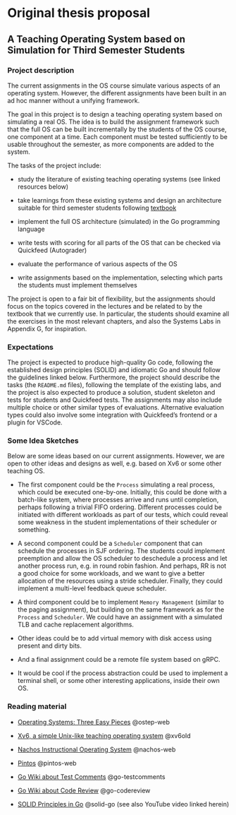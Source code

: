 # Original thesis proposal

## A Teaching Operating System based on Simulation for Third Semester Students {-}

<!--
### Administrative {-}

- Supervisor: Hein Meling
- Group Composition: 3-4 students

### Prerequisites {-}

- DAT320 Operating systems and systems programming is required.
- Strong interest in Go programming.
- Strong interest in learning operating systems in more depth.

### Expected Learning Outcomes {-}

Become proficient in Go programming.
Students are expected to review textbook material and various sources to get inspiration for developing the student assignments in this project.
-->

### Project description {-}

The current assignments in the OS course simulate various aspects of an operating system.
However,  the different assignments have been built in an ad hoc manner without a unifying framework.

The goal in this project is to design a teaching operating system based on simulating a real OS.
The idea is to build the assignment framework such that the full OS can be built incrementally by the students of the OS course, one component at a time.
Each component must be tested sufficiently to be usable throughout the semester, as more components are added to the system.

The tasks of the project include:

- study the literature of existing teaching operating systems (see linked resources below)

- take learnings from these existing systems and design an architecture suitable for third semester students following [textbook](https://pages.cs.wisc.edu/~remzi/OSTEP/)

- implement the full OS architecture (simulated) in the Go programming language

- write tests with scoring for all parts of the OS that can be checked via Quickfeed (Autograder)

- evaluate the performance of various aspects of the OS

- write assignments based on the implementation, selecting which parts the students must implement themselves

The project is open to a fair bit of flexibility, but the assignments should focus on the topics covered in the lectures and be related to by the textbook that we currently use.
In particular, the students should examine all the exercises in the most relevant chapters, and also the Systems Labs in Appendix G, for inspiration.

### Expectations {-}

The project is expected to produce high-quality Go code, following the established design principles (SOLID) and idiomatic Go and should follow the guidelines linked below.
Furthermore, the project should describe the tasks (the `README.md` files), following the template of the existing labs, and the project is also expected to produce a solution, student skeleton and tests for students and Quickfeed tests.
The assignments may also include multiple choice or other similar types of evaluations.
Alternative evaluation types could also involve some integration with Quickfeed's frontend or a plugin for VSCode.

### Some Idea Sketches {-}

Below are some ideas based on our current assignments. 
However, we are open to other ideas and designs as well, e.g. based on Xv6 or some other teaching OS.

- The first component could be the `Process` simulating a real process, which could be executed one-by-one.
  Initially, this could be done with a batch-like system, where processes arrive and runs until completion, perhaps following a trivial FIFO ordering.
  Different processes could be initiated with different workloads as part of our tests, which could reveal some weakness in the student implementations of their scheduler or something.

- A second component could be a `Scheduler` component that can schedule the processes in SJF ordering.
  The students could implement preemption and allow the OS scheduler to deschedule a process and let another process run, e.g. in round robin fashion.
  And perhaps, RR is not a good choice for some workloads, and we want to give a better allocation of the resources using a stride scheduler.
  Finally, they could implement a multi-level feedback queue scheduler.

- A third component could be to implement `Memory Management` (similar to the paging assignment), but building on the same framework as for the `Process` and `Scheduler`.
  We could have an assignment with a simulated TLB and cache replacement algorithms.

- Other ideas could be to add virtual memory with disk access using present and dirty bits.

- And a final assignment could be a remote file system based on gRPC.

- It would be cool if the process abstraction could be used to implement a terminal shell, or some other interesting applications, inside their own OS.

### Reading material {-}

- [Operating Systems: Three Easy Pieces](https://pages.cs.wisc.edu/~remzi/OSTEP/) @ostep-web

- [Xv6, a simple Unix-like teaching operating system](https://pdos.csail.mit.edu/6.828/2012/xv6.html) @xv6old

- [Nachos Instructional Operating System](https://homes.cs.washington.edu/~tom/nachos/) @nachos-web

- [Pintos](https://pintos-os.org/) @pintos-web

- [Go Wiki about Test Comments](https://github.com/golang/go/wiki/TestComments) @go-testcomments

- [Go Wiki about Code Review](https://github.com/golang/go/wiki/CodeReviewComments) @go-codereview

- [SOLID Principles in Go](https://dave.cheney.net/2016/08/20/solid-go-design) @solid-go (see also YouTube video linked herein)
